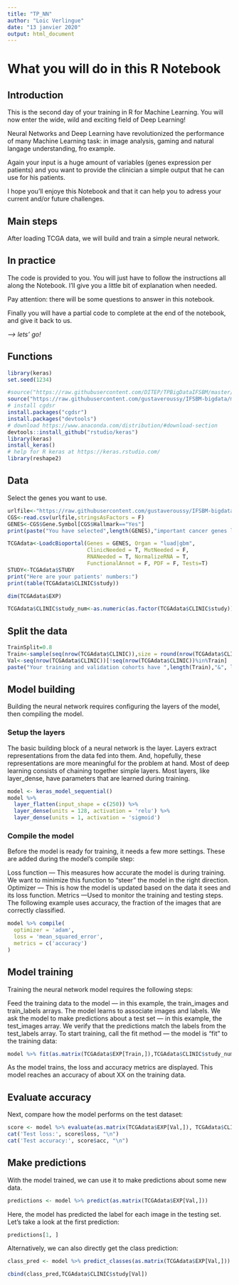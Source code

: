 ```yaml
---
title: "TP_NN"
author: "Loic Verlingue"
date: "13 janvier 2020"
output: html_document
---
```

# What you will do in this R Notebook

## Introduction
This is the second day of your training in R for Machine Learning. You will now enter the wide, wild and exciting field of Deep Learning!

Neural Networks and Deep Learning have revolutionized the performance of many Machine Learning task: in image analysis, gaming and natural langage understanding, fro example.

Again your input is a huge amount of variables (genes expression per patients) and you want to provide the clinician a simple output that he can use for his patients.

I hope you'll enjoye this Notebook and that it can help you to adress your current and/or future challenges.

## Main steps
After loading TCGA data, we will build and train a simple neural network.

## In practice
The code is provided to you. You will just have to follow the instructions all along the Notebook.
I'll give you a little bit of explanation when needed. 

Pay attention: there will be some questions to answer in this notebook.

Finally you will have a partial code to complete at the end of the notebook, and give it back to us.

*--> lets' go!*

## Functions
```r
library(keras)
set.seed(1234)
```

```r
#source("https://raw.githubusercontent.com/DITEP/TPBigDataIFSBM/master/LoadcBioportal150119.R")
source("https://raw.githubusercontent.com/gustaveroussy/IFSBM-bigdata/master/TP_IFSBM_module12/LoadcBioportal150119.R")
# install cgdsr
install.packages("cgdsr")
install.packages("devtools")
# download https://www.anaconda.com/distribution/#download-section
devtools::install_github("rstudio/keras")
library(keras)
install_keras()
# help for R keras at https://keras.rstudio.com/
library(reshape2)
```


## Data

Select the genes you want to use.
```r
urlfile<-"https://raw.githubusercontent.com/gustaveroussy/IFSBM-bigdata/master/TP_IFSBM_module12/CancerGeneCensusCOSMIC.csv"
CGS<-read.csv(urlfile,stringsAsFactors = F)
GENES<-CGS$Gene.Symbol[CGS$Hallmark=="Yes"]
print(paste("You have selected",length(GENES),"important cancer genes like:", paste(sample(GENES,20), collapse = ", "), "..."))
```

```r
TCGAdata<-LoadcBioportal(Genes = GENES, Organ = "luad|gbm", 
                         ClinicNeeded = T, MutNeeded = F, 
                         RNANeeded = T, NormalizeRNA = T, 
                         FunctionalAnnot = F, PDF = F, Tests=T)
STUDY<-TCGAdata$STUDY
print("Here are your patients' numbers:")
print(table(TCGAdata$CLINIC$study))
```

```r
dim(TCGAdata$EXP)
```
```r
TCGAdata$CLINIC$study_num<-as.numeric(as.factor(TCGAdata$CLINIC$study))-1
```


## Split the data
```r
TrainSplit=0.8
Train<-sample(seq(nrow(TCGAdata$CLINIC)),size = round(nrow(TCGAdata$CLINIC)*TrainSplit) )
Val<-seq(nrow(TCGAdata$CLINIC))[!seq(nrow(TCGAdata$CLINIC))%in%Train]
paste("Your training and validation cohorts have ",length(Train),"&", length(Val), "patients.")
```

## Model building
Building the neural network requires configuring the layers of the model, then compiling the model.

### Setup the layers
The basic building block of a neural network is the layer. Layers extract representations from the data fed into them. And, hopefully, these representations are more meaningful for the problem at hand.
Most of deep learning consists of chaining together simple layers. Most layers, like layer_dense, have parameters that are learned during training.
```r
model <- keras_model_sequential()
model %>%
  layer_flatten(input_shape = c(250)) %>%
  layer_dense(units = 128, activation = 'relu') %>%
  layer_dense(units = 1, activation = 'sigmoid')
```

### Compile the model
Before the model is ready for training, it needs a few more settings. These are added during the model’s compile step:

Loss function — This measures how accurate the model is during training. We want to minimize this function to “steer” the model in the right direction.
Optimizer — This is how the model is updated based on the data it sees and its loss function.
Metrics —Used to monitor the training and testing steps. The following example uses accuracy, the fraction of the images that are correctly classified.
```r
model %>% compile(
  optimizer = 'adam', 
  loss = 'mean_squared_error',
  metrics = c('accuracy')
)
```


## Model training
Training the neural network model requires the following steps:

Feed the training data to the model — in this example, the train_images and train_labels arrays.
The model learns to associate images and labels.
We ask the model to make predictions about a test set — in this example, the test_images array. We verify that the predictions match the labels from the test_labels array.
To start training, call the fit method — the model is “fit” to the training data:

```r
model %>% fit(as.matrix(TCGAdata$EXP[Train,]),TCGAdata$CLINIC$study_num[Train], epochs = 100, validation_split = 0.2, shuffle = FALSE)
```

As the model trains, the loss and accuracy metrics are displayed. This model reaches an accuracy of about XX on the training data.

## Evaluate accuracy
Next, compare how the model performs on the test dataset:
```r
score <- model %>% evaluate(as.matrix(TCGAdata$EXP[Val,]), TCGAdata$CLINIC$study_num[Val])
cat('Test loss:', score$loss, "\n")
cat('Test accuracy:', score$acc, "\n")
```

## Make predictions
With the model trained, we can use it to make predictions about some new data.
```r
predictions <- model %>% predict(as.matrix(TCGAdata$EXP[Val,]))
```

Here, the model has predicted the label for each image in the testing set. Let’s take a look at the first prediction:

```r
predictions[1, ]
```


Alternatively, we can also directly get the class prediction:
```r
class_pred <- model %>% predict_classes(as.matrix(TCGAdata$EXP[Val,]))

```

```r
cbind(class_pred,TCGAdata$CLINIC$study[Val])
```
